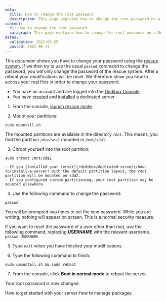 ```yaml
---
meta:
  title: How to change the root password
  description: This page explains how to change the root password on a Dedibox server
content:
  h1: How to change the root password
  paragraph: This page explains how to change the root password on a Dedibox server
dates:
  validation: 2022-07-25
  posted: 2021-06-11
---
```


This document shows you have to change your password using the [rescue system](/dedibox/dedicated-servers/how-to/use-rescue-mode/). If we then try to use the usual `passwd` command to change the password, you will only change the password of the rescue system. After a reboot your modifications will be reset. We therefore show you how to access your real files in order to change your password.

<Message type="requirement">

  - You have an account and are logged into the [Dedibox Console](https://console.online.net)
  - You have [created](/dedibox/dedicated-servers/how-to/order-a-server) and [installed](/dedibox/dedicated-servers/how-to/install-a-server) a dedicated server

</Message>

1. From the console, [launch rescue mode](/dedibox/dedicated-servers/how-to/use-rescue-mode/).

2. Mount your partitions:

  ```
  sudo mountall.sh
  ```

  <Message tpye="note">

  The mounted partitions are available in the directory `/mnt`. This means, you find the partition `/dev/sda1` mounted in `/mnt/sda1`.

  </Message>

3. Chroot yourself into the root partition:

  ```
  sudo chroot /mnt/sda2
  ```

  <Message type="note">

    - If you [installed your server](/dedibox/dedicated-servers/how-to/install-a-server) with the default partition layout, the root partition will be mounted on sda2.
    - If you configured custom partitioning, your root partition may be mounted elsewhere. 

  </Message>

4. Use the following command to change the password:
  ```
  passwd
  ```
  You will be prompted two times to set the new password. While you are writing, nothing will appear on screen. This is a normal security measure.

  <Message type="tip">

  If you want to reset the password of a user other than root, use the following command, replacing **USERNAME** with the relevant username.
  `passwd USERNAME`

  </Message>

5. Type `exit` when you have finished your modifications.

6. Type the following command to finish:
  ```
  sudo umountall.sh && sudo reboot
  ```

7. From the console, click **Boot in normal mode** to reboot the server.

Your root password is now changed.

<Navigation title="See Also">
  <PreviousButton to="/dedibox/dedicated-servers/how-to/get-started-with-server/">How to get started with your server</PreviousButton>
  <NextButton to="/dedibox/dedicated-servers/how-to/manage-packages/">How to manage packages</NextButton>
</Navigation>
